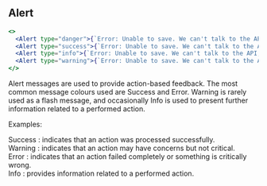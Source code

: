 
## Alert

```jsx live=true
<>
  <Alert type="danger">{`Error: Unable to save. We can't talk to the API, try again in a bit.`}</Alert>
  <Alert type="success">{`Error: Unable to save. We can't talk to the API, try again in a bit.`}</Alert>
  <Alert type="info">{`Error: Unable to save. We can't talk to the API, try again in a bit.`}</Alert>
  <Alert type="warning">{`Error: Unable to save. We can't talk to the API, try again in a bit.`}</Alert>
</>
```

<DesignNotes>
  <div>
    <p>
      Alert messages are used to provide action-based feedback. The most common message colours used are
      <span className="text-green">Success</span> and <span className="text-red">Error</span>.<span className="text-orange">
        Warning
      </span> is rarely used as a flash message, and occasionally
      <span className="text-cyan">Info</span> is used to present further information related to a performed action.
    </p>
    <label>Examples:</label>
    <p>
      <span className="text-green">Success</span> : indicates that an action was processed successfully.
      <br />
      <span className="text-orange">Warning</span> : indicates that an action may have concerns but not critical.
      <br />
      <span className="text-red">Error</span> : indicates that an action failed completely or something is critically
      wrong.
      <br />
      <span className="text-cyan">Info</span> : provides information related to a performed action.
    </p>
  </div>
</DesignNotes>

<Props componentName="Alert" />

